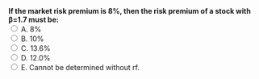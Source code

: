 ::: {.question-block}
<form onsubmit="event.preventDefault(); checkAnswer('module3_mcq_q39')" data-correct-answer="C">
<strong style="display: block;">
If the market risk premium is 8%, then the risk premium of a stock with β=1.7 must be:
</strong>
<label><input type="radio" name="module3_mcq_q39" value="A"> A. 8%</label><br>
<label><input type="radio" name="module3_mcq_q39" value="B"> B. 10%</label><br>
<label><input type="radio" name="module3_mcq_q39" value="C"> C. 13.6%</label><br>
<label><input type="radio" name="module3_mcq_q39" value="D"> D. 12.0%</label><br>
<label><input type="radio" name="module3_mcq_q39" value="E"> E. Cannot be determined without rf.</label><br>
</form>
<div id="feedback-module3_mcq_q39" class="feedback" data-status="" style="display:none;">
✅ Correct: C. Risk premium = β×(Rm−rf)=1.7×8%=13.6%.
</div>
:::
